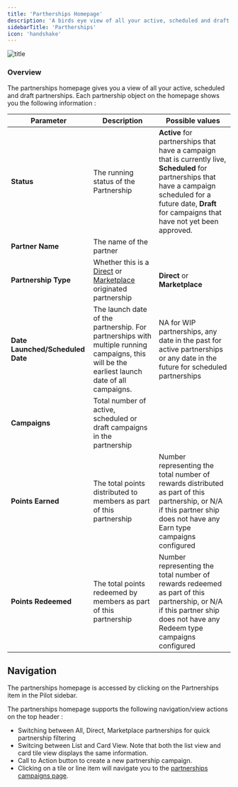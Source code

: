```yaml
---
title: 'Partherships Homepage'
description: 'A birds eye view of all your active, scheduled and draft partnerships'
sidebarTitle: 'Partherships'
icon: 'handshake'
---
```


![title](/images/pilot/partnerships.png)


### Overview

The partnerships homepage gives you a view of all your active, scheduled and draft partnerships. Each partnership object on the homepage shows you the following information :


| Parameter             | Description             | Possible values          |
| --------------------- | ----------------------- | --------------- |
| **Status**            | The running status of the Partnership | **Active** for partnerships that have a campaign that is currently live, **Scheduled** for partnerships that have a campaign scheduled for a future date, **Draft** for campaigns that have not yet been approved. |
| **Partner Name**      | The name of the partner |        |
| **Partnership Type**  | Whether this is a [Direct](/pilot/concepts) or [Marketplace](/pilot/concepts) originated partnership        | **Direct** or **Marketplace**        |
| **Date Launched/Scheduled Date** | The launch date of the partnership. For partnerships with multiple running campaigns, this will be the earliest launch date of all campaigns. | NA for WIP partnerships, any date in the past for active partnerships or any date in the future for scheduled partnerships|
| **Campaigns** | Total number of active, scheduled or draft campaigns in the partnership | |
| **Points Earned** | The total points distributed to members as part of this partnership | Number representing the total number of rewards distributed as part of this partnership, or N/A if this partner ship does not have any Earn type campaigns configured |
| **Points Redeemed** | The total points redeemed by members as part of this partnership | Number representing the total number of rewards redeemed as part of this partnership, or N/A if this partner ship does not have any Redeem type campaigns configured |


## Navigation
The partnerships homepage is accessed by clicking on the Partnerships item in the Pilot sidebar.

The partnerships homepage supports the following navigation/view actions on the top header : 
- Switching between All, Direct, Marketplace partnerships for quick partnership filtering
- Switcing between List and Card View. Note that both the list view and card tile view displays the same information.
- Call to Action button to create a new partnership campaign.
- Clicking on a tile or line item will navigate you to the [partnerships campaigns page](/pilot/campaigns).

